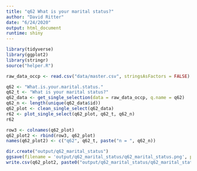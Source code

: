 ```yaml
---
title: "q62 What is your marital status?"
author: "David Ritter"
date: "6/24/2020"
output: html_document
runtime: shiny
---
```


```r
library(tidyverse)
library(ggplot2)
library(stringr)
source("helper.R")
```

```r
raw_data_occp <- read.csv("data/master.csv", stringsAsFactors = FALSE)
```

```r
q62 <- "What.is.your.marital.status."
q62_t <- "What is your marital status?"
q62_data <- get_single_selection(data = raw_data_occp, q.name = q62)
q62_n <- length(unique(q62_data$id))
q62_plot <- clean_single_select(q62_data)
r62 <- plot_single_select(q62_plot, q62_t, q62_n)
r62
```

```r
row3 <- colnames(q62_plot)
q62_plot2 <- rbind(row3, q62_plot)
names(q62_plot2) <- c("q62", q62_t, paste("n = ", q62_n))
```

```r
dir.create("output/q62_marital_status")
ggsave(filename = 'output/q62_marital_status/q62_marital_status.png', plot = r62, device = 'png')
write.csv(q62_plot2, paste0("output/q62_marital_status/q62_marital_status_", q62_n,".csv"), row.names=F)
```



